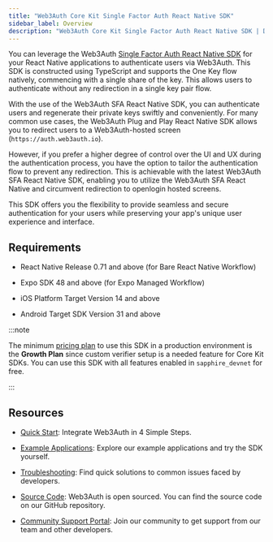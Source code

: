 ```yaml
---
title: "Web3Auth Core Kit Single Factor Auth React Native SDK"
sidebar_label: Overview
description: "Web3Auth Core Kit Single Factor Auth React Native SDK | Documentation - Web3Auth"
---
```


You can leverage the Web3Auth
[Single Factor Auth React Native SDK](https://github.com/Web3Auth/single-factor-auth-react-native)
for your React Native applications to authenticate users via Web3Auth. This SDK is constructed using
TypeScript and supports the One Key flow natively, commencing with a single share of the key. This
allows users to authenticate without any redirection in a single key pair flow.

With the use of the Web3Auth SFA React Native SDK, you can authenticate users and regenerate their
private keys swiftly and conveniently. For many common use cases, the Web3Auth Plug and Play React
Native SDK allows you to redirect users to a Web3Auth-hosted screen (`https://auth.web3auth.io`).

However, if you prefer a higher degree of control over the UI and UX during the authentication
process, you have the option to tailor the authentication flow to prevent any redirection. This is
achievable with the latest Web3Auth SFA React Native SDK, enabling you to utilize the Web3Auth SFA
React Native and circumvent redirection to openlogin hosted screens.

This SDK offers you the flexibility to provide seamless and secure authentication for your users
while preserving your app's unique user experience and interface.

## Requirements

- React Native Release 0.71 and above (for Bare React Native Workflow)

- Expo SDK 48 and above (for Expo Managed Workflow)

- iOS Platform Target Version 14 and above

- Android Target SDK Version 31 and above

:::note

The minimum [pricing plan](https://web3auth.io/pricing.html) to use this SDK in a production
environment is the **Growth Plan** since custom verifier setup is a needed feature for Core Kit
SDKs. You can use this SDK with all features enabled in `sapphire_devnet` for free.

:::

## Resources

- [Quick Start](/quick-start?product=CORE_KIT&sdk=SFA_REACT_NATIVE&framework=IOS&stepIndex=0):
  Integrate Web3Auth in 4 Simple Steps.

- [Example Applications](/examples?product=Core+Kit&sdk=Single+Factor+Auth+React+Native+SDK):
  Explore our example applications and try the SDK yourself.

- [Troubleshooting](/troubleshooting): Find quick solutions to common issues faced by developers.

- [Source Code](https://github.com/Web3Auth/single-factor-auth-react-native): Web3Auth is open
  sourced. You can find the source code on our GitHub repository.

- [Community Support Portal](https://web3auth.io/community/c/help-core-kit/sfa-react-native-sdk/32):
  Join our community to get support from our team and other developers.
